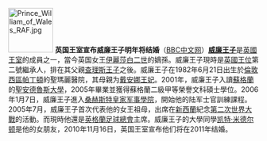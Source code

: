 [[File:Prince William of Wales RAF.jpg|90px|left]]
'''英国王室宣布威廉王子明年将结婚'''（[http://www.bbc.co.uk/zhongwen/simp/uk/2010/11/101116_william_kate_wedding.shtml BBC中文网]）'''[[威廉王子]]'''是[[英國王室]]的成員之一，當今英国女王[[伊麗莎白二世 (英國)|伊麗莎白二世]]的嫡孫。威廉王子現時是[[英國王位繼承|英國王位]]第二號繼承人，排在其父親[[查理斯王子 (威爾斯親王)|查理斯王子]]之後。威廉王子在1982年6月21日出生於[[倫敦西區]][[帕丁頓]]的聖瑪麗醫院，其母親为[[戴安娜王妃]]。2001年，威廉王子入讀[[蘇格蘭]]的[[聖安德魯斯大學]]，2005年畢業並獲得蘇格蘭二級甲等榮譽文科碩士學位。2006年1月7日，威廉王子進入[[桑赫斯特皇家军事學院]]，開始他的陆军士官訓練課程。2005年7月，威廉王子首次代表他的女王祖母，出席在[[新西蘭]]紀念[[第二次世界大戰]]的活動。而現時他還是[[英格蘭足球總會]]主席。威廉王子的大學同學[[凯特·米德尔顿]]是他的女朋友，2010年11月16日，英国王室宣布他们将在2011年结婚。